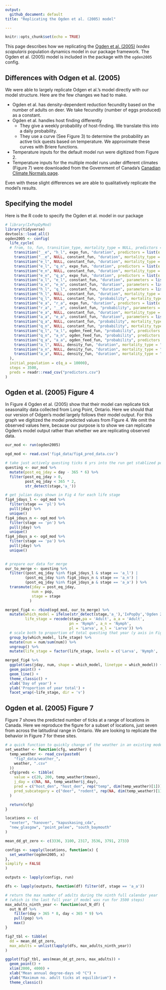 ```yaml
---
output: 
  github_document: default
title: "Replicating the Ogden et al. (2005) model"

---
```


```r
knitr::opts_chunk$set(echo = TRUE)
```

This page describes how we replicating the [Ogden et al. (2005)](https://doi.org/10.1016/j.ijpara.2004.12.013) *Ixodes scapularis* population dynamics model in our package framework. The Ogden et al. (2005) model is included in the package with the `ogden2005` config. 

## Differences with Odgen et al. (2005)

We were able to largely replicate Odgen et al.'s model directly with our model structure. Here are the few changes we had to make.

* Ogden et al. has density-dependent reduction fecundity based on the number of adults on deer. We take fecundity (number of eggs produced) as a constant.
* Ogden et al. handles host finding differently
  - They give a weekly probability of host-finding. We translate this into a daily probability. 
  - They use a curve (See Figure 3) to determine the probability an active tick quests based on temperature. We approximate these curves with Briere functions.
* Temperature inputs for the default model run were digitized from Figure 2.
* Temperature inputs for the multiple model runs under different climates (Figure 7) were downloaded from the Government of Canada's [Canadian Climate Normals page](https://climate.weather.gc.ca/climate_normals/index_e.html).

Even with these slight differences we are able to qualitatively replicate the model's results.

## Specifying the model 

Here is the R code to specify the Ogden et al. model in our package

```r
# library(IxPopDyMod)
library(tidyverse)
devtools::load_all()
ogden2005 <- config(
  life_cycle(
  # from, to, fun, transition_type, mortality_type = NULL, predictors = NULL, parameters = list()
    transition("__e", "h_l", expo_fun, "duration", predictors = list(x = predictor_spec("temp", FALSE)), parameters = list(a = 2.92e-05, b = 2.27)),
    transition("__e", NULL, constant_fun, "duration", mortality_type = "per_day", parameters = list(a = 0.002)),
    transition("e_l", NULL, constant_fun, "duration", mortality_type = "per_day", parameters = list(a = 0.003)),
    transition("e_l", "q_n", expo_fun, "duration", predictors = list(x = predictor_spec("temp", FALSE)), parameters = list(a = 9.883278e-06, b = 2.55)),
    transition("e_n", NULL, constant_fun, "duration", mortality_type = "per_day", parameters = list(a = 0.002)),
    transition("e_n", "q_a", expo_fun, "duration", predictors = list(x = predictor_spec("temp", FALSE)), parameters = list(a = 0.0006265664, b = 1.21)),
    transition("a_l", "e_l", constant_fun, "duration", parameters = list(a = 0.5)),
    transition("a_n", "e_n", constant_fun, "duration", parameters = list(a = 0.25)),
    transition("h_l", "q_l", constant_fun, "duration", parameters = list(a = 0.0476)),
    transition("h_l", NULL, constant_fun, "duration", mortality_type = "per_day", parameters = list(a = 0.006)),
    transition("q_l", NULL, constant_fun, "probability", mortality_type = "per_day", parameters = list(a = 0.006)),
    transition("e_a", "r_a", expo_fun, "duration", predictors = list(x = predictor_spec("temp", FALSE)), parameters = list(a = 0.0007692308, b = 1.42)),
    transition("r_a", "__e", constant_fun, "probability", parameters = list(a = 3000)),
    transition("e_a", NULL, constant_fun, "duration", mortality_type = "per_day", parameters = list(a = 1e-04)),
    transition("a_a", "e_a", constant_fun, "duration", parameters = list(a = 0.111)),
    transition("q_a", NULL, constant_fun, "probability", mortality_type = "per_day", parameters = list(a = 0.006)),
    transition("q_n", NULL, constant_fun, "probability", mortality_type = "per_day", parameters = list(a = 0.006)),
    transition("q_l", "a_l", ogden_feed_fun, "probability", predictors = list(x = predictor_spec("temp")), parameters = list(a = 0.0207, q = 7e-04, tmax = 35, tmin = 10)),
    transition("q_n", "a_n", ogden_feed_fun, "probability", predictors = list(x = predictor_spec("temp")), parameters = list(a = 0.0207, q = 7e-04, tmax = 35, tmin = 10)),
    transition("q_a", "a_a", ogden_feed_fun, "probability", predictors = list(x = predictor_spec("temp")), parameters = list(a = 0.0459, q = 0.0088, tmax = 16, tmin = 3)),
    transition("a_l", NULL, density_fun, "duration", mortality_type = "throughout_transition", predictors = list(x = predictor_spec("host_den"), y = predictor_spec("[af]..")), parameters = list(a = 0.65, b = 0.049, c = 1.01, pref = c(deer = 0, mouse = 1))),
    transition("a_n", NULL, density_fun, "duration", mortality_type = "throughout_transition", predictors = list(x = predictor_spec("host_den"), y = predictor_spec("[af]..")), parameters = list(a = 0.55, b = 0.049, c = 1.01, pref = c(deer = 0, mouse = 1))),
    transition("a_a", NULL, density_fun, "duration", mortality_type = "throughout_transition", predictors = list(x = predictor_spec("host_den"), y = predictor_spec("[af]..")), parameters = list(a = 0.5, b = 0.049, c = 1.01, pref = c(deer = 1, mouse = 0)))
  ),
  initial_population = c(q_a = 10000),
  steps = 3500,
  preds = readr::read_csv("predictors.csv")
)


```

## Ogden et al. (2005) Figure 4

In Figure 4 Ogden et al. (2005) show that their model can replicate tick seasonality data collected from Long Point, Ontario. Here we should that our version of Odgen's model largely follows their model output. For this graph we digitized the model predicted values from Figure 4. We omit the observed values here, because our purpose is to show we can replicate Ogden's model output rather than whether we are replicating observed data.

```r
our_mod <- run(ogden2005)
```


```r
ogd_mod <- read.csv('fig4_data/fig4_pred_data.csv')

# take just actively questing ticks 6 yrs into the run get stablized population
questing <- our_mod %>%
  mutate(post_eq_jday = day - 365 * 6) %>%
  filter(post_eq_jday > 0,
         post_eq_jday < 365 * 2,
         str_detect(stage,'a_'))

# get julian days shown in Fig 4 for each life stage
fig4_jdays_l <- ogd_mod %>%
  filter(stage == 'pl') %>%
  pull(jday) %>%
  unique()
fig4_jdays_n <- ogd_mod %>%
  filter(stage == 'pn') %>%
  pull(jday) %>%
  unique()
fig4_jdays_a <- ogd_mod %>%
  filter(stage == 'pa') %>%
  pull(jday) %>%
  unique()  
  

# prepare our data for merge
our_to_merge <- questing %>%
  filter((post_eq_jday %in% fig4_jdays_l & stage == 'a_l') |
         (post_eq_jday %in% fig4_jdays_n & stage == 'a_n') |
         (post_eq_jday %in% fig4_jdays_a & stage == 'a_a') ) %>%
  transmute(jday = post_eq_jday,
            num = pop, 
            stage = stage
           )

merged_fig4 <- rbind(ogd_mod, our_to_merge) %>%
  mutate(which_model = ifelse(str_detect(stage,'a_'),'IxPopDy','Ogden 2005'),
         life_stage = recode(stage,pa = 'Adult', a_a = 'Adult', 
                             pn = 'Nymph', a_n = 'Nymph',
                             pl = 'Larva', a_l = 'Larva')) %>%
  # scale both to proportion of total questing that year (y axis in Figure 4)
  group_by(which_model, life_stage) %>%
  mutate(num = num/sum(num)) %>%
  ungroup() %>%
  mutate(life_stage = factor(life_stage, levels = c('Larva', 'Nymph', 'Adult')))

merged_fig4 %>%
  ggplot(aes(jday, num, shape = which_model, linetype = which_model)) +
  geom_point() +
  geom_line() +
  theme_classic() +
  xlab('Day of year') +
  ylab('Proportion of year total') +
  facet_wrap(~life_stage, dir = 'v')
```

## Ogden et al. (2005) Figure 7

Figure 7 shows the predicted number of ticks at a range of locations in Canada. Here we reproduce the figure for a subset of locations, just seven from across the latitudinal range in Ontario. We are looking to replicate the behavior in Figure 7 for these sites.

```r
# a quick function to quickly change of the weather in an existing model config
set_weather <- function(cfg, weather) {
  temp_weather <- read_csv(paste0(
    "fig7_data/weather_",
    weather, ".csv"
  ))
  cfg$preds <- tibble(
    value = c(20, 200, temp_weather$tmean),
    j_day = c(NA, NA, temp_weather$j_day),
    pred = c("host_den", "host_den", rep("temp", dim(temp_weather)[1])),
    pred_subcategory = c("deer", "rodent", rep(NA, dim(temp_weather)[1]))
  )

  return(cfg)
}

locations <- c(
  "exeter", "hanover", "kapuskasing_cda",
  "new_glasgow", "point_pelee", "south_baymouth"
)

mean_dd_gt_zero <- c(3336, 3100, 2317, 3536, 3791, 2733)

configs <- sapply(locations, function(x) {
  set_weather(ogden2005, x)
},
simplify = FALSE
)

outputs <- lapply(configs, run)
```


```r

dfs <- lapply(outputs, function(df) filter(df, stage == 'a_a'))

# return the max number of adults during the ninth full calendar year
# (which is the last full year if model was run for 3500 steps)
max_adults_ninth_year <- function(out_N_df) {
  out_N_df %>%
    filter(day > 365 * 8, day < 365 * 9) %>%
    pull(pop) %>%
    max()
}

fig7_tbl <- tibble(
  dd = mean_dd_gt_zero,
  max_adults = unlist(lapply(dfs, max_adults_ninth_year))
)

ggplot(fig7_tbl, aes(mean_dd_gt_zero, max_adults)) +
  geom_point() +
  xlim(2000, 4000) +
  xlab("Mean annual degree-days >O °C") +
  ylab("Maximum no. adult ticks at equilibrium") +
  theme_classic()
```

